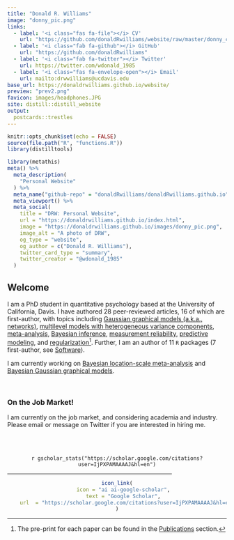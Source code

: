 ```yaml
---
title: "Donald R. Williams"
image: "donny_pic.png"
links:
  - label: '<i class="fas fa-file"></i> CV'
    url: "https://github.com/donaldRwilliams/website/raw/master/donny_cv.pdf"
  - label: '<i class="fab fa-github"></i> GitHub'
    url: "https://github.com/donaldRwilliams"
  - label: '<i class="fab fa-twitter"></i> Twitter'
    url: https://twitter.com/wdonald_1985
  - label: '<i class="fas fa-envelope-open"></i> Email'
    url: mailto:drwwilliams@ucdavis.edu
base_url: https://donaldrwilliams.github.io/website/
preview: "prev2.png"
favicon: images/headphones.JPG
site: distill::distill_website
output:
  postcards::trestles
---
```


<link rel="stylesheet" href="https://cdn.jsdelivr.net/gh/jpswalsh/academicons/css/academicons.min.css">

```r
knitr::opts_chunk$set(echo = FALSE)
source(file.path("R", "functions.R"))
library(distilltools)
```


```r
library(metathis)
meta() %>%
  meta_description(
    "Personal Website"
  ) %>%
  meta_name("github-repo" = "donaldRwilliams/donaldRwilliams.github.io") %>%
  meta_viewport() %>%
  meta_social(
    title = "DRW: Personal Website",
    url = "https://donaldrwilliams.github.io/index.html",
    image = "https://donaldrwilliams.github.io/images/donny_pic.png",
    image_alt = "A photo of DRW",
    og_type = "website",
    og_author = c("Donald R. Williams"),
    twitter_card_type = "summary",
    twitter_creator = "@wdonald_1985"
  )
```
<!-- [I'm an inline-style link](https://www.google.com) -->


## Welcome

I am a PhD student in quantitative psychology based at the 
University of California, Davis. I have authored 28 peer-reviewed articles,
16 of which are first-author, with topics including [Gaussian graphical models 
(a.k.a., networks)](https://psycnet.apa.org/record/2020-12344-001?doi=1), [multilevel models with heterogeneous variance components](https://psycnet.apa.org/record/2020-33519-001), 
[meta-analysis](https://www.sciencedirect.com/science/article/abs/pii/S0306453016302128), [Bayesian inference](https://www.sciencedirect.com/science/article/pii/S0022249620300821?casa_token=qYfiyj635T4AAAAA:IYufJ2ik53V0MRlJm7Vd5tzca_plYoX5ox9kISAJUMAAFcLElwKSg8JnEBF5zhYxtk1WsPZx), [measurement reliability](https://psyarxiv.com/hpq7w/), [predictive modeling](https://psyarxiv.com/8pr9b/),
and [regularization](https://psyarxiv.com/ad57p/)^[The pre-print for each paper can be found in the [Publications](https://donaldrwilliams.github.io/publications.html) section.]. Further, I am an author of 
11 `R` packages (7 first-author, see [Software](https://donaldrwilliams.github.io/software.html)). 

I am currently working on [Bayesian location-scale meta-analysis](https://github.com/donaldRwilliams/blsmeta) 
and [Bayesian Gaussian graphical models](https://github.com/donaldRwilliams/BGGM).

<br>

### On the Job Market!
I am currently on the job market, and considering academia and
industry. Please email or message on Twitter if
you are interested in hiring me.


<br>
<br>

<center>

`r gscholar_stats("https://scholar.google.com/citations?user=IjPXPAMAAAAJ&hl=en")`
</center>


<hr size="3" width="75%" color="#EAE9EA">  


<center>
```r
icon_link(
    icon = "ai ai-google-scholar",
    text = "Google Scholar",
    url  = "https://scholar.google.com/citations?user=IjPXPAMAAAAJ&hl=en"
)
```
</center>

